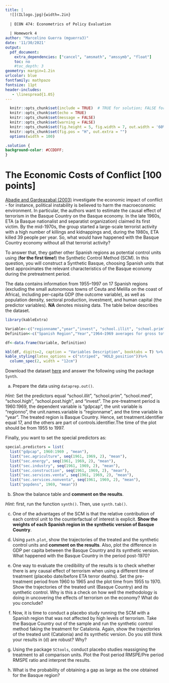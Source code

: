```yaml
---
title: | 
  ![](ILlogo.jpg){width=.2in}
  
  | ECON 474: Econometrics of Policy Evaluation
  
  | Homework 4
author: "Marcelino Guerra (mguerra3)"
date: '11/30/2021'
output:
  pdf_document:
    extra_dependencies: ["cancel", "amsmath", "amssymb", "float"]
    toc: no
    #toc_depth: 3
geometry: margin=1.2in
urlcolor: blue
fontfamily: mathpazo
fontsize: 11pt
header-includes:
   - \linespread{1.05}
---
```


```r
  knitr::opts_chunk$set(include = TRUE)  # TRUE for solution; FALSE for questions set
  knitr::opts_chunk$set(echo = TRUE)
  knitr::opts_chunk$set(message = FALSE)
  knitr::opts_chunk$set(warning = FALSE)
  knitr::opts_chunk$set(fig.height = 5, fig.width = 7, out.width = '60%', fig.align = "center")
  knitr::opts_chunk$set(fig.pos = "H", out.extra = "")
  options(width = 100)
```

```css
.solution {
background-color: #CCDDFF;
}
```

# The Economic Costs of Conflict [100 points]

[Abadie and Gardeazabal (2003)](https://economics.mit.edu/files/11870) investigate the economic impact of conflict - for instance, political instability is believed to harm the macroeconomic environment. In particular, the authors want to estimate the causal effect of terrorism in the Basque Country on the Basque economy. In the late 1960s, ETA (a Basque nationalist and separatist organization) claimed its first victim. By the mid-1970s, the group started a large-scale terrorist activity with a high number of killings and kidnappings and, during the 1980s, ETA killed 39 people per year. So, what would have happened with the Basque Country economy without all that terrorist activity?

To answer that, they gather other Spanish regions as potential control units using (**for the first time!**) the Synthetic Control Method (SCM). In this question, you will construct a Synthetic Basque, choosing  Spanish units that best approximates the relevant characteristics of the Basque economy during the pretreatment period. 

The data contains information from 1955–1997 on 17 Spanish regions (excluding the small autonomous towns of Ceuta and Melilla on the coast of Africa), including per-capita GDP (the outcome variable), as well as population density, sectoral production, investment, and human capital (the predictor variables). **NA** denotes missing data. The table below describes the dataset.

```r
library(kableExtra)

Variable<-c("regionname","year","invest", "school.illit", "school.prim", "school.med", "school.high", "school.post.high", "Variables with sec. prefix", "gdpcap", "popdens")
Definition<-c("Spanish Region","Year","1964–1969 averages for gross total investment/GDP", "1964–1969 averages for the share of the working-age population that was illiterate", "The share of people with up to primary school education", "The share of people with some high school" , "The share of people with high school", "The share of people with more than high school", "1961–1969 averages for six industrial-sector shares as a percentage of total production", "1960–1969 averages for real GDP per-capita measured in thousands of 1986 USD.", "1969 population density measured in persons per square kilometer")

df<-data.frame(Variable, Definition)

kbl(df, digits=2, caption = "Variables Description", booktabs = T) %>%
kable_styling(latex_options = c("striped", "HOLD_position"))%>%
  column_spec(2, width = "12cm")

```

Download the dataset [here](https://github.com/guerramarcelino/PolicyEval/raw/main/Datasets/basque.RDS) and answer the following using the package `Synth`.

a. Prepare the data using `dataprep.out()`.

*Hint:* Set the predictors equal "school.illit", "school.prim", "school.med", "school.high", "school.post.high", and "invest". The pre-treatment period is 1960:1969, the dependent variable is "gdpcap", the unit variable is "regionno", the unit.names.variable is "regionname", and the time variable is "year". The treated region is Basque Country. Hence, set treatment.identifier equal 17, and the others are part of controls.identifier.The time of the plot should be from 1955 to 1997. 

Finally, you want to set the special predictors as: 
  
```r
special.predictors = list(
  list("gdpcap", 1960:1969 , "mean"),
  list("sec.agriculture", seq(1961, 1969, 2), "mean"),
  list("sec.energy", seq(1961, 1969, 2), "mean"),
  list("sec.industry", seq(1961, 1969, 2), "mean"),
  list("sec.construction", seq(1961, 1969, 2), "mean"),
  list("sec.services.venta", seq(1961, 1969, 2), "mean"),
  list("sec.services.nonventa", seq(1961, 1969, 2), "mean"),
  list("popdens", 1969, "mean"))
```

b. Show the balance table and **comment on the results**. 

*Hint:* first, run the function `synth()`. Then, use  `synth.tab()`.

c. One of the advantages of the SCM is that the relative contribution of each control unit to the counterfactual of interest is explicit. **Show the weights of each Spanish region in the synthetic version of Basque Country**. 

d. Using `path.plot`, show the trajectories of the treated and the synthetic control units and **comment on the results**. Also, plot the difference in GDP per capita between the Basque Country and its synthetic version. What happened with the Basque Country in the period post-1970?

e. One way to evaluate the credibility of the results is to check whether there is any causal effect of terrorism when using a different time of treatment (placebo date/before ETA terror deaths). Set the pre-treatment period from 1960 to 1965 and the plot time from 1955 to 1970. Show the trajectories of the treated unit (Basque Country) and its synthetic control. Why is this a check on how well the methodology is doing in uncovering
the effects of terrorism on the economy? What do you conclude?

f. Now, it is time to conduct a placebo study running the SCM with a Spanish region that was not affected by high levels of terrorism. Take the Basque Country out of the sample and run the synthetic control method faking the treatment for Catalonia. Again, show the trajectories of the treated unit (Catalonia) and its synthetic version. Do you still think your results in (d) are robust? Why? 

g. Using the package `SCtools`, conduct placebo studies reassigning the treatment to all comparison units. Plot the Post period RMSPE/Pre period RMSPE ratio and interpret the results.

h. What is the probability of obtaining a gap as large as the one obtained for the Basque region?


